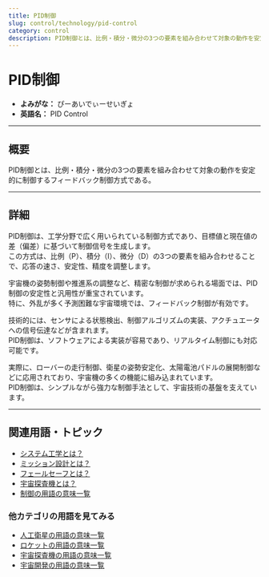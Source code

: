 ```yaml
---
title: PID制御
slug: control/technology/pid-control
category: control
description: PID制御とは、比例・積分・微分の3つの要素を組み合わせて対象の動作を安定的に制御するフィードバック制御方式である。
---
```



<Head>
  <script type="application/ld+json">
    {`{
      "@context": "https://schema.org",
      "@type": "DefinedTerm",
      "name": "PID制御",
      "inDefinedTermSet": "https://www.space-portal.org",
      "termCode": "control/technology/pid-control",
      "description": "PID制御とは、比例・積分・微分の3つの要素を組み合わせて対象の動作を安定的に制御するフィードバック制御方式である。",
      "url": "https://www.space-portal.org/docs/control/technology/pid-control"
    }`}
  </script>
</Head>

# PID制御

- **よみがな：** ぴーあいでぃーせいぎょ  
- **英語名：** PID Control  

---

## 概要

PID制御とは、比例・積分・微分の3つの要素を組み合わせて対象の動作を安定的に制御するフィードバック制御方式である。

---

## 詳細

PID制御は、工学分野で広く用いられている制御方式であり、目標値と現在値の差（偏差）に基づいて制御信号を生成します。  
この方式は、比例（P）、積分（I）、微分（D）の3つの要素を組み合わせることで、応答の速さ、安定性、精度を調整します。  

宇宙機の姿勢制御や推進系の調整など、精密な制御が求められる場面では、PID制御の安定性と汎用性が重宝されています。  
特に、外乱が多く予測困難な宇宙環境では、フィードバック制御が有効です。  

技術的には、センサによる状態検出、制御アルゴリズムの実装、アクチュエータへの信号伝達などが含まれます。  
PID制御は、ソフトウェアによる実装が容易であり、リアルタイム制御にも対応可能です。  

実際に、ローバーの走行制御、衛星の姿勢安定化、太陽電池パドルの展開制御などに応用されており、宇宙機の多くの機能に組み込まれています。  
PID制御は、シンプルながら強力な制御手法として、宇宙技術の基盤を支えています。

---

## 関連用語・トピック

- [システム工学とは？](control/system-engineering)
- [ミッション設計とは？](control/mission-design)
- [フェールセーフとは？](control/technology/fail-safe)
- [宇宙探査機とは？](explorer/space-probe)
- [制御の用語の意味一覧](category/control)

### 他カテゴリの用語を見てみる
- [人工衛星の用語の意味一覧](category/satellite)
- [ロケットの用語の意味一覧](category/rocket)
- [宇宙探査機の用語の意味一覧](category/explorer)
- [宇宙開発の用語の意味一覧](category/glossary)
